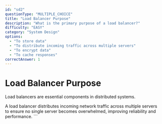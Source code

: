 ```yaml
---
id: "sd2"
questionType: "MULTIPLE_CHOICE"
title: "Load Balancer Purpose"
description: "What is the primary purpose of a load balancer?"
difficulty: "EASY"
category: "System Design"
options:
  - "To store data"
  - "To distribute incoming traffic across multiple servers"
  - "To encrypt data"
  - "To cache responses"
correctAnswer: 1
---
```


# Load Balancer Purpose

Load balancers are essential components in distributed systems.

A load balancer distributes incoming network traffic across multiple servers to ensure no single server becomes overwhelmed, improving reliability and performance.
\`\`\`
